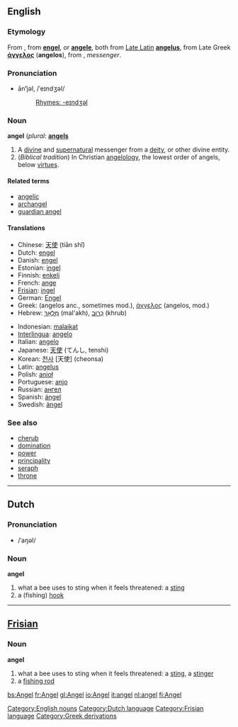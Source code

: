 {{see|Angel}}
==English==
[[Category:English nouns]]

===Etymology===
From {{enm}}, from {{ang}} '''[[engel]]''', or {{fro}} '''[[angele]]''', both from [[w:Vulgar Latin|Late Latin]] '''[[angelus]]''', from Late Greek '''[[άγγελος]]''' ('''angelos'''), from {{grc}}, ''messenger''.

===Pronunciation===
*ān'''ʹ'''jəl, /ˈeɪndʒəl/
*:[[Rhymes:English:-eɪndʒəl|Rhymes: -eɪndʒəl]]

===Noun===
'''angel'''  (''plural:'' '''[[angels]]'''

#A [[divine]] and [[supernatural]] messenger from a [[deity]], or other divine entity.
#(''Biblical tradition'')  In Christian [[angelology]], the lowest order of angels, below [[virtue]]s.

====Related terms====
*[[angelic]]
*[[archangel]]
*[[guardian angel]]

====Translations====
{{Top}}
*Chinese: [[天使]] (tiān shǐ)
*Dutch: [[engel]] {{m}}
*Danish: [[engel]]
*Estonian: [[ingel]]
*Finnish: [[enkeli]]
*French: [[ange]] {{m}}
*[[Frisian]]: [[ingel]]
*German: [[Engel]] {{m}}
*Greek: (angelos anc., sometimes mod.), [[άγγελος]] {{m}} (angelos, mod.)
*Hebrew: [[מלאך|מַלְאָךְ]] {{m}} (mal'akh), [[כרוב|כְּרוּב]] {{m}} (khrub)
{{Mid}}
*Indonesian: [[malaikat]]
*[[Interlingua]]: [[angelo]]
*Italian: [[angelo]]
*Japanese: [[天使]] (てんし, tenshi)
*Korean: [[천사]] [天使] (cheonsa)
*Latin: [[angelus]] {{m}}
*Polish: [[anioł]] {{m}}
*Portuguese: [[anjo]] {{m}}
*Russian: [[ангел]]
*Spanish: [[ángel]] {{m}}
*Swedish: [[ängel]] {{c}}
{{Bottom}}

===See also===
*[[cherub]]
*[[domination]]
*[[power]]
*[[principality]]
*[[seraph]]
*[[throne]]

----
==Dutch==
[[Category:Dutch language]]
===Pronunciation===
*/ˈaŋəl/

===Noun===
'''angel''' {{m}}

# what a bee uses to sting when it feels threatened: a [[sting]]
# a (fishing) [[hook]]

----

==[[Frisian]]==
[[Category:Frisian language]]
===Noun===

'''angel'''

# what a bee uses to sting when it feels threatened: a [[sting]], a [[stinger]]
# a [[fishing rod]]

[[Category:Greek derivations]]

[[bs:Angel]]
[[fr:Angel]]
[[gl:Angel]]
[[io:Angel]]
[[it:angel]]
[[nl:angel]]
[[fi:Angel]]